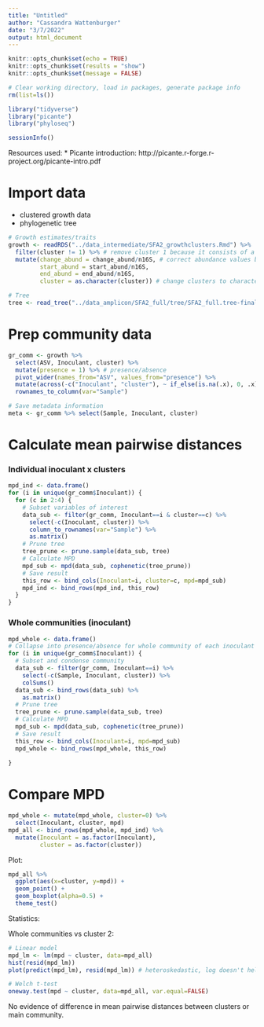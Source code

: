 ```yaml
---
title: "Untitled"
author: "Cassandra Wattenburger"
date: "3/7/2022"
output: html_document
---
```


```r
knitr::opts_chunk$set(echo = TRUE)
knitr::opts_chunk$set(results = "show")
knitr::opts_chunk$set(message = FALSE)
```

```r
# Clear working directory, load in packages, generate package info
rm(list=ls())

library("tidyverse")
library("picante")
library("phyloseq")

sessionInfo()
```

Resources used:
* Picante introduction: http://picante.r-forge.r-project.org/picante-intro.pdf

# Import data

* clustered growth data
* phylogenetic tree

```r
# Growth estimates/traits
growth <- readRDS("../data_intermediate/SFA2_growthclusters.Rmd") %>% 
  filter(cluster != 1) %>% # remove cluster 1 because it consists of a single outlier
  mutate(change_abund = change_abund/n16S, # correct abundance values by 16S copy number
         start_abund = start_abund/n16S,
         end_abund = end_abund/n16S,
         cluster = as.character(cluster)) # change clusters to character 

# Tree
tree <- read_tree("../data_amplicon/SFA2_full/tree/SFA2_full.tree-final.nwk")
```

# Prep community data

```r
gr_comm <- growth %>% 
  select(ASV, Inoculant, cluster) %>% 
  mutate(presence = 1) %>% # presence/absence
  pivot_wider(names_from="ASV", values_from="presence") %>% 
  mutate(across(-c("Inoculant", "cluster"), ~ if_else(is.na(.x), 0, .x))) %>% 
  rownames_to_column(var="Sample")

# Save metadata information
meta <- gr_comm %>% select(Sample, Inoculant, cluster)
```

# Calculate mean pairwise distances

### Individual inoculant x clusters

```r
mpd_ind <- data.frame()
for (i in unique(gr_comm$Inoculant)) {
  for (c in 2:4) {
    # Subset variables of interest
    data_sub <- filter(gr_comm, Inoculant==i & cluster==c) %>% 
      select(-c(Inoculant, cluster)) %>% 
      column_to_rownames(var="Sample") %>% 
      as.matrix()
    # Prune tree
    tree_prune <- prune.sample(data_sub, tree)
    # Calculate MPD
    mpd_sub <- mpd(data_sub, cophenetic(tree_prune))
    # Save result
    this_row <- bind_cols(Inoculant=i, cluster=c, mpd=mpd_sub)
    mpd_ind <- bind_rows(mpd_ind, this_row)
  }
}
```

### Whole communities (inoculant)

```r
mpd_whole <- data.frame()
# Collapse into presence/absence for whole community of each inoculant
for (i in unique(gr_comm$Inoculant)) {
  # Subset and condense community
  data_sub <- filter(gr_comm, Inoculant==i) %>% 
    select(-c(Sample, Inoculant, cluster)) %>% 
    colSums()
  data_sub <- bind_rows(data_sub) %>% 
    as.matrix()
  # Prune tree
  tree_prune <- prune.sample(data_sub, tree)
  # Calculate MPD
  mpd_sub <- mpd(data_sub, cophenetic(tree_prune))
  # Save result
  this_row <- bind_cols(Inoculant=i, mpd=mpd_sub)
  mpd_whole <- bind_rows(mpd_whole, this_row)
  
}
```

# Compare MPD

```r
mpd_whole <- mutate(mpd_whole, cluster=0) %>% 
  select(Inoculant, cluster, mpd)
mpd_all <- bind_rows(mpd_whole, mpd_ind) %>% 
  mutate(Inoculant = as.factor(Inoculant),
         cluster = as.factor(cluster))
```

Plot:

```r
mpd_all %>% 
  ggplot(aes(x=cluster, y=mpd)) +
  geom_point() +
  geom_boxplot(alpha=0.5) +
  theme_test()
```

Statistics:

Whole communities vs cluster 2:

```r
# Linear model
mpd_lm <- lm(mpd ~ cluster, data=mpd_all)
hist(resid(mpd_lm))
plot(predict(mpd_lm), resid(mpd_lm)) # heteroskedastic, log doesn't help

# Welch t-test
oneway.test(mpd ~ cluster, data=mpd_all, var.equal=FALSE)
```

No evidence of difference in mean pairwise distances between clusters or main community.
